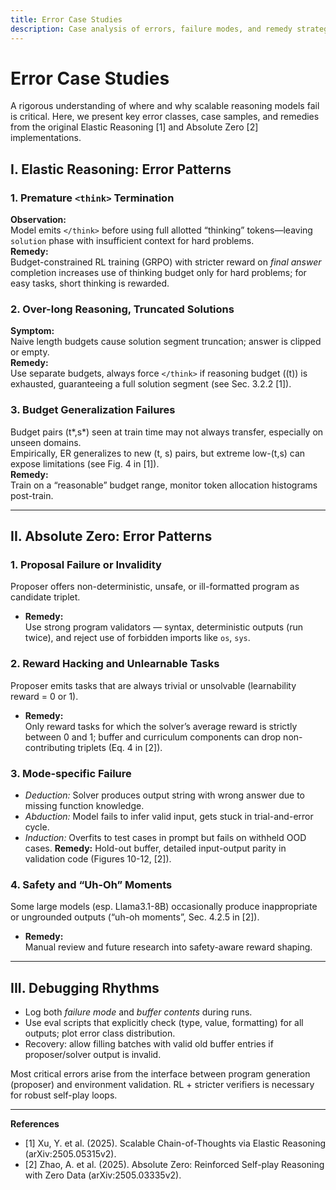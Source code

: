 ```yaml
---
title: Error Case Studies
description: Case analysis of errors, failure modes, and remedy strategies for Elastic Reasoning and Absolute Zero implementations.
---
```


# Error Case Studies

A rigorous understanding of where and why scalable reasoning models fail is critical. Here, we present key error classes, case samples, and remedies from the original Elastic Reasoning [1] and Absolute Zero [2] implementations.

## I. Elastic Reasoning: Error Patterns

### 1. **Premature `<think>` Termination**
**Observation:**  
Model emits `</think>` before using full allotted “thinking” tokens—leaving `solution` phase with insufficient context for hard problems.  
**Remedy:**  
Budget-constrained RL training (GRPO) with stricter reward on *final answer* completion increases use of thinking budget only for hard problems; for easy tasks, short thinking is rewarded.

### 2. **Over-long Reasoning, Truncated Solutions**
**Symptom:**  
Naive length budgets cause solution segment truncation; answer is clipped or empty.  
**Remedy:**  
Use separate budgets, always force `</think>` if reasoning budget (\(t\)) is exhausted, guaranteeing a full solution segment (see Sec. 3.2.2 [1]).

### 3. **Budget Generalization Failures**
Budget pairs (t*,s*) seen at train time may not always transfer, especially on unseen domains.  
Empirically, ER generalizes to new (t, s) pairs, but extreme low-(t,s) can expose limitations (see Fig. 4 in [1]).  
**Remedy:**  
Train on a “reasonable” budget range, monitor token allocation histograms post-train.

---

## II. Absolute Zero: Error Patterns

### 1. **Proposal Failure or Invalidity**
Proposer offers non-deterministic, unsafe, or ill-formatted program as candidate triplet.
- **Remedy:**  
  Use strong program validators — syntax, deterministic outputs (run twice), and reject use of forbidden imports like `os`, `sys`.

### 2. **Reward Hacking and Unlearnable Tasks**
Proposer emits tasks that are always trivial or unsolvable (learnability reward = 0 or 1).  
- **Remedy:**  
  Only reward tasks for which the solver’s average reward is strictly between 0 and 1; buffer and curriculum components can drop non-contributing triplets (Eq. 4 in [2]).

### 3. **Mode-specific Failure**
- *Deduction:* Solver produces output string with wrong answer due to missing function knowledge.
- *Abduction:* Model fails to infer valid input, gets stuck in trial-and-error cycle.
- *Induction:* Overfits to test cases in prompt but fails on withheld OOD cases.
**Remedy:** Hold-out buffer, detailed input-output parity in validation code (Figures 10-12, [2]).

### 4. **Safety and “Uh-Oh” Moments**
Some large models (esp. Llama3.1-8B) occasionally produce inappropriate or ungrounded outputs (“uh-oh moments”, Sec. 4.2.5 in [2]).
- **Remedy:**  
  Manual review and future research into safety-aware reward shaping.

---

## III. Debugging Rhythms

- Log both *failure mode* and *buffer contents* during runs.
- Use eval scripts that explicitly check (type, value, formatting) for all outputs; plot error class distribution.
- Recovery: allow filling batches with valid old buffer entries if proposer/solver output is invalid.

<Note>
Most critical errors arise from the interface between program generation (proposer) and environment validation. RL + stricter verifiers is necessary for robust self-play loops.
</Note>

---
**References**
- [1] Xu, Y. et al. (2025). Scalable Chain-of-Thoughts via Elastic Reasoning (arXiv:2505.05315v2).
- [2] Zhao, A. et al. (2025). Absolute Zero: Reinforced Self-play Reasoning with Zero Data (arXiv:2505.03335v2).
